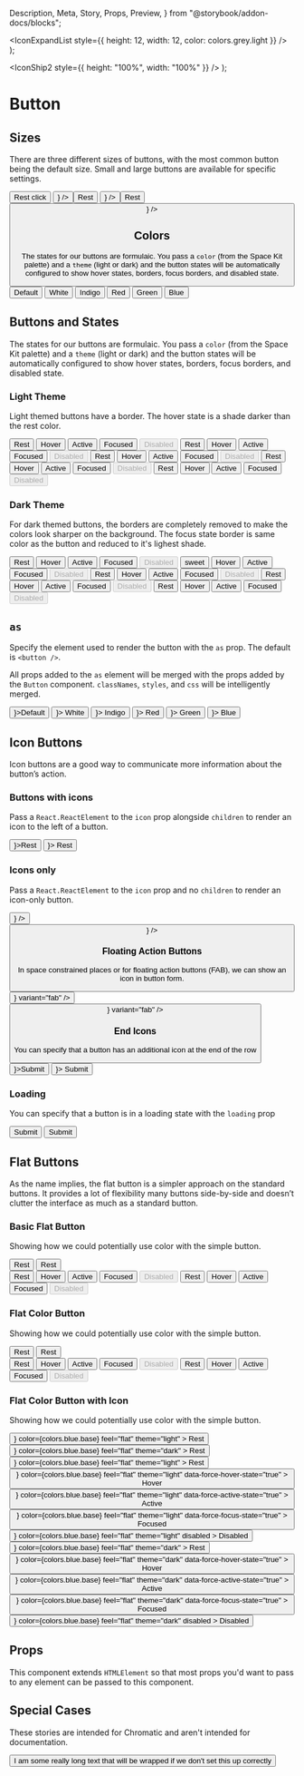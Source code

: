   Description,
  Meta,
  Story,
  Props,
  Preview,
} from "@storybook/addon-docs/blocks";

  <IconExpandList style={{ height: 12, width: 12, color: colors.grey.light }} />
);

  <IconShip2 style={{ height: "100%", width: "100%" }} />
);

<Meta title="Components|Button" />

# Button

<Description
  of={Button}
  markdown="**Buttons** are the one of the most common way users interact with our interface and expose the most common actions they can take within our product."
/>

## Sizes

There are three different sizes of buttons, with the most common button being the default size. Small and large buttons are available for specific settings.

<Preview>
  <Story inline name="default size">
    <Button>Rest click</Button>
  </Story>
  <Story inline name="default size icon">
    <Button icon={<SampleIcon />} />
  </Story>
  <Story inline name="small">
    <Button size="small">Rest</Button>
  </Story>
  <Story inline name="small icon">
    <Button size="small" icon={<SampleIcon />} />
  </Story>
  <Story inline name="large">
    <Button size="large">Rest</Button>
  </Story>
  <Story inline name="large icon">
    <Button size="large" icon={<SampleIcon />} />
  </Story>
</Preview>

## Colors

The states for our buttons are formulaic. You pass a `color` (from the Space Kit palette) and a `theme` (light or dark) and the button states will be automatically configured to show hover states, borders, focus borders, and disabled state.

<Preview>
  <Story inline name="color">
    <div style={{ display: "flex", justifyContent: "space-between" }}>
      <Button>Default</Button>
      <Button color={colors.white}>White</Button>
      <Button color={colors.indigo.dark}>Indigo</Button>
      <Button color={colors.red.base}>Red</Button>
      <Button color={colors.green.base}>Green</Button>
      <Button color={colors.blue.base}>Blue</Button>
    </div>
  </Story>
</Preview>

## Buttons and States

The states for our buttons are formulaic. You pass a `color` (from the Space Kit palette) and a `theme` (light or dark) and the button states will be automatically configured to show hover states, borders, focus borders, and disabled state.

### Light Theme

Light themed buttons have a border. The hover state is a shade darker than the rest color.

<Preview>
  <Story inline name="button states light">
    <div
      style={{
        display: "flex",
        justifyContent: "space-between",
      }}
    >
      <ButtonLayout theme="light">
        <Button theme="light">Rest</Button>
        <Button theme="light" data-force-hover-state="true">
          Hover
        </Button>
        <Button theme="light" data-force-active-state="true">
          Active
        </Button>
        <Button theme="light" data-force-focus-state="true">
          Focused
        </Button>
        <Button theme="light" disabled>
          Disabled
        </Button>
      </ButtonLayout>
      <ButtonLayout theme="light">
        <Button color={colors.indigo.dark} theme="light">
          Rest
        </Button>
        <Button
          color={colors.indigo.dark}
          theme="light"
          data-force-hover-state="true"
        >
          Hover
        </Button>
        <Button
          color={colors.indigo.dark}
          theme="light"
          data-force-active-state="true"
        >
          Active
        </Button>
        <Button
          color={colors.indigo.dark}
          theme="light"
          data-force-focus-state="true"
        >
          Focused
        </Button>
        <Button color={colors.indigo.dark} theme="light" disabled>
          Disabled
        </Button>
      </ButtonLayout>
      <ButtonLayout theme="light">
        <Button color={colors.green.base} theme="light">
          Rest
        </Button>
        <Button
          color={colors.green.base}
          theme="light"
          data-force-hover-state="true"
        >
          Hover
        </Button>
        <Button
          color={colors.green.base}
          theme="light"
          data-force-active-state="true"
        >
          Active
        </Button>
        <Button
          color={colors.green.base}
          theme="light"
          data-force-focus-state="true"
        >
          Focused
        </Button>
        <Button color={colors.green.base} theme="light" disabled>
          Disabled
        </Button>
      </ButtonLayout>
      <ButtonLayout theme="light">
        <Button color={colors.red.base} theme="light">
          Rest
        </Button>
        <Button
          color={colors.red.base}
          theme="light"
          data-force-hover-state="true"
        >
          Hover
        </Button>
        <Button
          color={colors.red.base}
          theme="light"
          data-force-active-state="true"
        >
          Active
        </Button>
        <Button
          color={colors.red.base}
          theme="light"
          data-force-focus-state="true"
        >
          Focused
        </Button>
        <Button color={colors.red.base} theme="light" disabled>
          Disabled
        </Button>
      </ButtonLayout>
      <ButtonLayout theme="light">
        <Button color={colors.blue.base} theme="light">
          Rest
        </Button>
        <Button
          color={colors.blue.base}
          theme="light"
          data-force-hover-state="true"
        >
          Hover
        </Button>
        <Button
          color={colors.blue.base}
          theme="light"
          data-force-active-state="true"
        >
          Active
        </Button>
        <Button
          color={colors.blue.base}
          theme="light"
          data-force-focus-state="true"
        >
          Focused
        </Button>
        <Button color={colors.blue.base} theme="light" disabled>
          Disabled
        </Button>
      </ButtonLayout>
    </div>
  </Story>
</Preview>

### Dark Theme

For dark themed buttons, the borders are completely removed to make the colors look sharper on the background. The focus state border is same color as the button and reduced to it's lighest shade.

<Preview>
  <Story inline name="button states dark">
    <div
      style={{
        display: "flex",
        justifyContent: "space-between",
      }}
    >
      <ButtonLayout theme="dark">
        <Button theme="dark">Rest</Button>
        <Button theme="dark" data-force-hover-state="true">
          Hover
        </Button>
        <Button theme="dark" data-force-active-state="true">
          Active
        </Button>
        <Button theme="dark" data-force-focus-state="true">
          Focused
        </Button>
        <Button theme="dark" disabled>
          Disabled
        </Button>
      </ButtonLayout>
      <ButtonLayout theme="dark">
        <Button color={colors.indigo.dark} theme="dark">
          sweet
        </Button>
        <Button
          color={colors.indigo.dark}
          theme="dark"
          data-force-hover-state="true"
        >
          Hover
        </Button>
        <Button
          color={colors.indigo.dark}
          theme="dark"
          data-force-active-state="true"
        >
          Active
        </Button>
        <Button
          color={colors.indigo.dark}
          theme="dark"
          data-force-focus-state="true"
        >
          Focused
        </Button>
        <Button color={colors.indigo.dark} theme="dark" disabled>
          Disabled
        </Button>
      </ButtonLayout>
      <ButtonLayout theme="dark">
        <Button color={colors.green.base} theme="dark">
          Rest
        </Button>
        <Button
          color={colors.green.base}
          theme="dark"
          data-force-hover-state="true"
        >
          Hover
        </Button>
        <Button
          color={colors.green.base}
          theme="dark"
          data-force-active-state="true"
        >
          Active
        </Button>
        <Button
          color={colors.green.base}
          theme="dark"
          data-force-focus-state="true"
        >
          Focused
        </Button>
        <Button color={colors.green.base} theme="dark" disabled>
          Disabled
        </Button>
      </ButtonLayout>
      <ButtonLayout theme="dark">
        <Button color={colors.red.base} theme="dark">
          Rest
        </Button>
        <Button
          color={colors.red.base}
          theme="dark"
          data-force-hover-state="true"
        >
          Hover
        </Button>
        <Button
          color={colors.red.base}
          theme="dark"
          data-force-active-state="true"
        >
          Active
        </Button>
        <Button
          color={colors.red.base}
          theme="dark"
          data-force-focus-state="true"
        >
          Focused
        </Button>
        <Button color={colors.red.base} theme="dark" disabled>
          Disabled
        </Button>
      </ButtonLayout>
      <ButtonLayout theme="dark">
        <Button color={colors.blue.base} theme="dark">
          Rest
        </Button>
        <Button
          color={colors.blue.base}
          theme="dark"
          data-force-hover-state="true"
        >
          Hover
        </Button>
        <Button
          color={colors.blue.base}
          theme="dark"
          data-force-active-state="true"
        >
          Active
        </Button>
        <Button
          color={colors.blue.base}
          theme="dark"
          data-force-focus-state="true"
        >
          Focused
        </Button>
        <Button color={colors.blue.base} theme="dark" disabled>
          Disabled
        </Button>
      </ButtonLayout>
    </div>
  </Story>
</Preview>

## `as`

Specify the element used to render the button with the `as` prop. The default is `<button />`.

All props added to the `as` element will be merged with the props added by the `Button` component. `classNames`, `styles`, and `css` will be intelligently merged.

<Preview>
  <Story name="as a">
    <div style={{ display: "flex", justifyContent: "space-between" }}>
      <Button as={<a href="google.com" />}>Default</Button>
      <Button color={colors.white} as={<a href="google.com" />}>
        White
      </Button>
      <Button color={colors.indigo.dark} as={<a href="google.com" />}>
        Indigo
      </Button>
      <Button color={colors.red.base} as={<a href="google.com" />}>
        Red
      </Button>
      <Button color={colors.green.base} as={<a href="google.com" />}>
        Green
      </Button>
      <Button color={colors.blue.base} as={<a href="google.com" />}>
        Blue
      </Button>
    </div>
  </Story>
</Preview>

## Icon Buttons

Icon buttons are a good way to communicate more information about the button’s action.

### Buttons with icons

Pass a `React.ReactElement` to the `icon` prop alongside `children` to render an icon to the left of a button.

<Preview>
  <Story inline name="light with icon">
    <ButtonLayout theme="light">
      <Button icon={<SampleIcon />}>Rest</Button>
    </ButtonLayout>
  </Story>
  <Story inline name="dark with icon">
    <ButtonLayout theme="dark">
      <Button theme="dark" icon={<SampleIcon />}>
        Rest
      </Button>
    </ButtonLayout>
  </Story>
</Preview>

### Icons only

Pass a `React.ReactElement` to the `icon` prop and no `children` to render an icon-only button.

<Preview>
  <Story inline name="light icon-only">
    <ButtonLayout theme="light">
      <Button icon={<SampleIcon />} />
    </ButtonLayout>
  </Story>
  <Story inline name="dark icon-only">
    <ButtonLayout theme="dark">
      <Button theme="dark" icon={<SampleIcon />} />
    </ButtonLayout>
  </Story>
</Preview>

### Floating Action Buttons

In space constrained places or for floating action buttons (FAB), we can show an icon in button form.

<Preview>
  <Story inline name="light fab">
    <ButtonLayout theme="light">
      <Button icon={<SampleIcon />} variant="fab" />
    </ButtonLayout>
  </Story>
  <Story inline name="dark fab">
    <ButtonLayout theme="dark">
      <Button theme="dark" icon={<SampleIcon />} variant="fab" />
    </ButtonLayout>
  </Story>
</Preview>

### End Icons

You can specify that a button has an additional icon at the end of the row

<Preview>
  <Story name="light end icon">
    <ButtonLayout theme="light">
      <Button endIcon={<ExpandIcon />}>Submit</Button>
    </ButtonLayout>
  </Story>
  <Story name="dark end icon">
    <ButtonLayout theme="dark">
      <Button theme="dark" endIcon={<ExpandIcon />}>
        Submit
      </Button>
    </ButtonLayout>
  </Story>
</Preview>

### Loading

You can specify that a button is in a loading state with the `loading` prop

<Preview>
  <Story name="light loading">
    <ButtonLayout theme="light">
      <Button loading>Submit</Button>
    </ButtonLayout>
  </Story>
  <Story name="dark loading">
    <ButtonLayout theme="dark">
      <Button loading theme="dark">
        Submit
      </Button>
    </ButtonLayout>
  </Story>
</Preview>

## Flat Buttons

As the name implies, the flat button is a simpler approach on the standard buttons. It provides a lot of flexibility many buttons side-by-side and doesn’t clutter the interface as much as a standard button.

### Basic Flat Button

Showing how we could potentially use color with the simple button.

<Preview>
  <Story inline name="flat">
    <div style={{ display: "flex", justifyContent: "space-evenly" }}>
      <ButtonLayout theme="light">
        <Button feel="flat" theme="light">
          Rest
        </Button>
      </ButtonLayout>
      <ButtonLayout theme="dark">
        <Button feel="flat" theme="dark">
          Rest
        </Button>
      </ButtonLayout>
    </div>
  </Story>
</Preview>

<Preview>
  <Story inline name="flat all states">
    <div style={{ display: "flex", justifyContent: "space-evenly" }}>
      <ButtonLayout theme="light">
        <Button feel="flat" theme="light">
          Rest
        </Button>
        <Button feel="flat" theme="light" data-force-hover-state="true">
          Hover
        </Button>
        <Button feel="flat" theme="light" data-force-active-state="true">
          Active
        </Button>
        <Button feel="flat" theme="light" data-force-focus-state="true">
          Focused
        </Button>
        <Button feel="flat" theme="light" disabled>
          Disabled
        </Button>
      </ButtonLayout>
      <ButtonLayout theme="dark">
        <Button feel="flat" theme="dark">
          Rest
        </Button>
        <Button feel="flat" theme="dark" data-force-hover-state="true">
          Hover
        </Button>
        <Button feel="flat" theme="dark" data-force-active-state="true">
          Active
        </Button>
        <Button feel="flat" theme="dark" data-force-focus-state="true">
          Focused
        </Button>
        <Button feel="flat" theme="dark" disabled>
          Disabled
        </Button>
      </ButtonLayout>
    </div>
  </Story>
</Preview>

### Flat Color Button

Showing how we could potentially use color with the simple button.

<Preview>
  <Story inline name="flat color">
    <div style={{ display: "flex", justifyContent: "space-evenly" }}>
      <ButtonLayout theme="light">
        <Button color={colors.blue.base} feel="flat" theme="light">
          Rest
        </Button>
      </ButtonLayout>
      <ButtonLayout theme="dark">
        <Button color={colors.blue.base} feel="flat" theme="dark">
          Rest
        </Button>
      </ButtonLayout>
    </div>
  </Story>
</Preview>

<Preview>
  <Story inline name="flat color all states">
    <div style={{ display: "flex", justifyContent: "space-evenly" }}>
      <ButtonLayout theme="light">
        <Button color={colors.blue.base} feel="flat" theme="light">
          Rest
        </Button>
        <Button
          color={colors.blue.base}
          feel="flat"
          theme="light"
          data-force-hover-state="true"
        >
          Hover
        </Button>
        <Button
          color={colors.blue.base}
          feel="flat"
          theme="light"
          data-force-active-state="true"
        >
          Active
        </Button>
        <Button
          color={colors.blue.base}
          feel="flat"
          theme="light"
          data-force-focus-state="true"
        >
          Focused
        </Button>
        <Button color={colors.blue.base} feel="flat" theme="light" disabled>
          Disabled
        </Button>
      </ButtonLayout>
      <ButtonLayout theme="dark">
        <Button color={colors.blue.base} feel="flat" theme="dark">
          Rest
        </Button>
        <Button
          color={colors.blue.base}
          feel="flat"
          theme="dark"
          data-force-hover-state="true"
        >
          Hover
        </Button>
        <Button
          color={colors.blue.base}
          feel="flat"
          theme="dark"
          data-force-active-state="true"
        >
          Active
        </Button>
        <Button
          color={colors.blue.base}
          feel="flat"
          theme="dark"
          data-force-focus-state="true"
        >
          Focused
        </Button>
        <Button color={colors.blue.base} feel="flat" theme="dark" disabled>
          Disabled
        </Button>
      </ButtonLayout>
    </div>
  </Story>
</Preview>

### Flat Color Button with Icon

Showing how we could potentially use color with the simple button.

<Preview>
  <Story inline name="flat icon color">
    <div style={{ display: "flex", justifyContent: "space-evenly" }}>
      <ButtonLayout theme="light">
        <Button
          icon={<SampleIcon />}
          color={colors.blue.base}
          feel="flat"
          theme="light"
        >
          Rest
        </Button>
      </ButtonLayout>
      <ButtonLayout theme="dark">
        <Button
          icon={<SampleIcon />}
          color={colors.blue.base}
          feel="flat"
          theme="dark"
        >
          Rest
        </Button>
      </ButtonLayout>
    </div>
  </Story>
</Preview>

<Preview>
  <Story inline name="flat color icon all states">
    <div style={{ display: "flex", justifyContent: "space-evenly" }}>
      <ButtonLayout theme="light">
        <Button
          icon={<SampleIcon />}
          color={colors.blue.base}
          feel="flat"
          theme="light"
        >
          Rest
        </Button>
        <Button
          icon={<SampleIcon />}
          color={colors.blue.base}
          feel="flat"
          theme="light"
          data-force-hover-state="true"
        >
          Hover
        </Button>
        <Button
          icon={<SampleIcon />}
          color={colors.blue.base}
          feel="flat"
          theme="light"
          data-force-active-state="true"
        >
          Active
        </Button>
        <Button
          icon={<SampleIcon />}
          color={colors.blue.base}
          feel="flat"
          theme="light"
          data-force-focus-state="true"
        >
          Focused
        </Button>
        <Button
          icon={<SampleIcon />}
          color={colors.blue.base}
          feel="flat"
          theme="light"
          disabled
        >
          Disabled
        </Button>
      </ButtonLayout>
      <ButtonLayout theme="dark">
        <Button
          icon={<SampleIcon />}
          color={colors.blue.base}
          feel="flat"
          theme="dark"
        >
          Rest
        </Button>
        <Button
          icon={<SampleIcon />}
          color={colors.blue.base}
          feel="flat"
          theme="dark"
          data-force-hover-state="true"
        >
          Hover
        </Button>
        <Button
          icon={<SampleIcon />}
          color={colors.blue.base}
          feel="flat"
          theme="dark"
          data-force-active-state="true"
        >
          Active
        </Button>
        <Button
          icon={<SampleIcon />}
          color={colors.blue.base}
          feel="flat"
          theme="dark"
          data-force-focus-state="true"
        >
          Focused
        </Button>
        <Button
          icon={<SampleIcon />}
          color={colors.blue.base}
          feel="flat"
          theme="dark"
          disabled
        >
          Disabled
        </Button>
      </ButtonLayout>
    </div>
  </Story>
</Preview>

## Props

This component extends `HTMLElement` so that most props you'd want to pass to any element can be passed to this component.

<Props of={Button} />

## Special Cases

These stories are intended for Chromatic and aren't intended for documentation.

<Story name="long wrap">
  <div style={{ width: 100 }}>
    <Button>
      I am some really long text that will be wrapped if we don&apos;t set this
      up correctly
    </Button>
  </div>
</Story>
